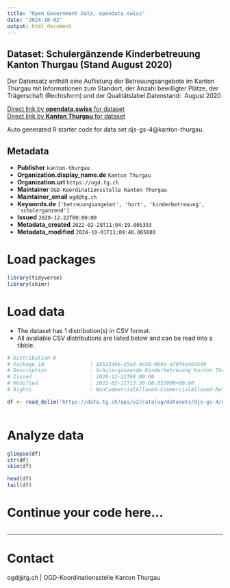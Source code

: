 ```yaml
---
title: "Open Government Data, opendata.swiss"
date: "2024-10-02"
output: html_document
---
```


## Dataset: Schulergänzende Kinderbetreuung Kanton Thurgau (Stand August 2020)

Der Datensatz enthält eine Auflistung der Betreuungsangebote im Kanton Thurgau mit Informationen zum Standort, der Anzahl bewilligter Plätze, der Trägerschaft (Rechtsform) und der Qualitätslabel.Datenstand:  August 2020

[Direct link by **opendata.swiss** for dataset](https://opendata.swiss/de/dataset/schulerganzende-kinderbetreuung-kanton-thurgau-stand-august-2020)<br>
[Direct link by **Kanton Thurgau** for dataset](https://data.tg.ch/explore/dataset/djs-gs-4/)

Auto generated R starter code for data set djs-gs-4@kanton-thurgau.

## Metadata

- **Publisher** `kanton-thurgau`
- **Organization.display_name.de** `Kanton Thurgau`
- **Organization.url** `https://ogd.tg.ch`
- **Maintainer** `OGD-Koordinationsstelle Kanton Thurgau`
- **Maintainer_email** `ogd@tg.ch`
- **Keywords.de** `['betreuungsangebot', 'hort', 'kinderbetreuung', 'schulerganzend']`
- **Issued** `2020-12-22T00:00:00`
- **Metadata_created** `2022-02-28T11:04:19.005393`
- **Metadata_modified** `2024-10-01T11:09:46.065680`


# Load packages

```r

library(tidyverse)
library(skimr)

```

# Load data

-   The dataset has 1 distribution(s) in CSV format.
-   All available CSV distributions are listed below and can be read into a tibble.

```r

# Distribution 0
# Package_id               : 18523a9b-25ad-4e50-9b9a-a70f4e464549
# Description              : Schulergänzende Kinderbetreuung Kanton Thurgau (Stand August 2020) (csv)
# Issued                   : 2020-12-22T00:00:00
# Modified                 : 2022-02-11T13:30:00.653000+00:00
# Rights                   : NonCommercialAllowed-CommercialAllowed-ReferenceRequired

df <- read_delim('https://data.tg.ch/api/v2/catalog/datasets/djs-gs-4/exports/csv?use_labels=true')



```

# Analyze data

```r

glimpse(df)
str(df)
skim(df)

head(df)
tail(df)

```

# Continue your code here...

```r

```

------------------------------------------------------------------------

# Contact

ogd@tg.ch | OGD-Koordinationsstelle Kanton Thurgau
